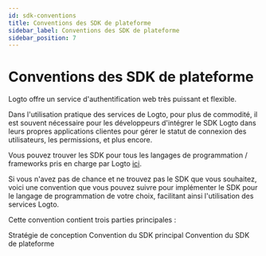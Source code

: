 ```yaml
---
id: sdk-conventions
title: Conventions des SDK de plateforme
sidebar_label: Conventions des SDK de plateforme
sidebar_position: 7
---
```


# Conventions des SDK de plateforme

Logto offre un service d'authentification web très puissant et flexible.

Dans l'utilisation pratique des services de Logto, pour plus de commodité, il est souvent nécessaire pour les développeurs d'intégrer le SDK Logto dans leurs propres applications clientes pour gérer le statut de connexion des utilisateurs, les permissions, et plus encore.

Vous pouvez trouver les SDK pour tous les langages de programmation / frameworks pris en charge par Logto [ici](/quick-starts).

Si vous n'avez pas de chance et ne trouvez pas le SDK que vous souhaitez, voici une convention que vous pouvez suivre pour implémenter le SDK pour le langage de programmation de votre choix, facilitant ainsi l'utilisation des services Logto.

Cette convention contient trois parties principales :

<Url href="/developers/sdk-conventions/design-strategy">Stratégie de conception</Url>
<Url href="/developers/sdk-conventions/core-sdk-convention">Convention du SDK principal</Url>
<Url href="/developers/sdk-conventions/platform-sdk-convention">
  Convention du SDK de plateforme
</Url>
